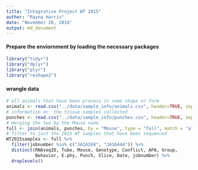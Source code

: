 ```yaml
---
title: "Integrative Project WT 2015"
author: "Rayna Harris"
date: "November 26, 2016"
output: md_document
---
```


#### Prepare the enviornment by loading the necessary packages
```r
library("tidyr")
library("dplyr")
library("plyr")
library("reshape2")
```

#### wrangle data 
```r
# all animals that have been process in some shape or form
animals <- read.csv("../data/sample_info/animals.csv", header=TRUE, sep="," )
# information on  the tissue samples collected 
punches <- read.csv("../data/sample_info/punches.csv", header=TRUE, sep="," )
# merging the two by the Mouse name
full <- join(animals, punches, by = "Mouse", type = "full", match = "all")
# filter to just the 2015 WT samples that have been sequenced
WT2015samples <- full %>%
  filter(jobnumber %in% c("JA16268", "JA16444")) %>%
  distinct(RNAseqID, Tube, Mouse, Genotype, Conflict, APA, Group,
           Behavior, E.phy, Punch, Slice, Date, jobnumber) %>%
  droplevels()
```
